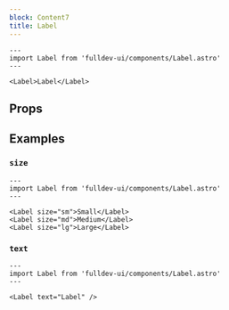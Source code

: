 ```yaml
---
block: Content7
title: Label
---
```



```astro live
---
import Label from 'fulldev-ui/components/Label.astro'
---

<Label>Label</Label>
```

## Props

<Props />

## Examples

### `size`

```astro live
---
import Label from 'fulldev-ui/components/Label.astro'
---

<Label size="sm">Small</Label>
<Label size="md">Medium</Label>
<Label size="lg">Large</Label>
```

### `text`

```astro live
---
import Label from 'fulldev-ui/components/Label.astro'
---

<Label text="Label" />
```
